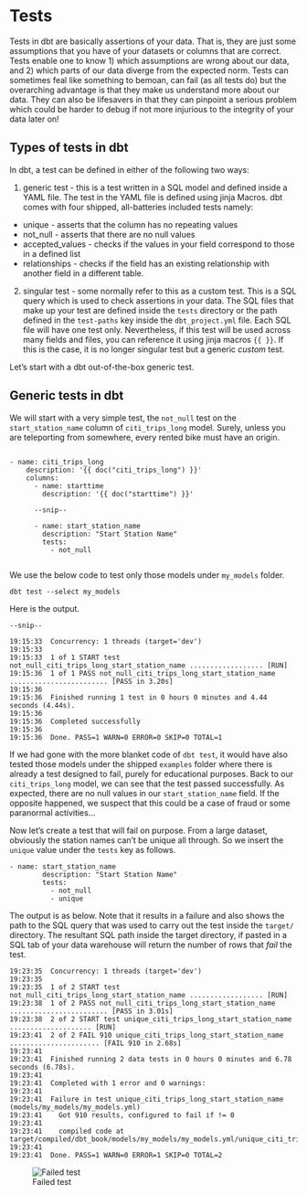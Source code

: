 # Tests

Tests in dbt are basically assertions of your data. That is, they are just some assumptions that you have of your datasets or columns that are correct. Tests enable one to know 1) which assumptions are wrong about our data, and 2) which parts of our data diverge from the expected norm. Tests can sometimes feal like something to bemoan, can fail (as all tests do) but the overarching advantage is that they make us understand more about our data. They can also be lifesavers in that they can pinpoint a serious problem which could be harder to debug if not more injurious to the integrity of your data later on!

## Types of tests in dbt

In dbt, a test can be defined in either of the following two ways:

1. generic test - this is a test written in a SQL model and defined inside a YAML file. The test in the YAML file is defined using jinja Macros. dbt comes with four shipped, all-batteries included tests namely:

* unique - asserts that the column has no repeating values
* not_null - asserts that there are no null values
* accepted_values - checks if the values in your field correspond to those in a defined list
* relationships - checks if the field has an existing relationship with another field in a different table. 

2. singular test - some normally refer to this as a custom test. This is a SQL query which is used to check assertions in your data. The SQL files that make up your test are defined inside the `tests` directory or the path defined in the `test-paths` key inside the `dbt_project.yml` file. Each SQL file will have one test only. Nevertheless, if this test will be used across many fields and files, you can reference it using jinja macros `{{ }}`. If this is the case, it is no longer singular test but a generic *custom* test. 

Let's start with a dbt out-of-the-box generic test.

## Generic tests in dbt

We will start with a very simple test, the `not_null` test on the `start_station_name` column of `citi_trips_long` model. Surely, unless you are teleporting from somewhere, every rented bike must have an origin. 


```

- name: citi_trips_long
    description: '{{ doc("citi_trips_long") }}'
    columns:
      - name: starttime
        description: '{{ doc("starttime") }}'

      --snip--

      - name: start_station_name
        description: "Start Station Name"
        tests:
          - not_null
          
```


We use the below code to test only those models under `my_models` folder.

```
dbt test --select my_models
```

Here is the output.

```
--snip--

19:15:33  Concurrency: 1 threads (target='dev')
19:15:33  
19:15:33  1 of 1 START test not_null_citi_trips_long_start_station_name .................. [RUN]
19:15:36  1 of 1 PASS not_null_citi_trips_long_start_station_name ........................ [PASS in 3.20s]
19:15:36  
19:15:36  Finished running 1 test in 0 hours 0 minutes and 4.44 seconds (4.44s).
19:15:36  
19:15:36  Completed successfully
19:15:36  
19:15:36  Done. PASS=1 WARN=0 ERROR=0 SKIP=0 TOTAL=1

```

If we had gone with the more blanket code of `dbt test`, it would have also tested those models under the shipped `examples` folder where there is already a test designed to fail, purely for educational purposes. Back to our `citi_trips_long` model, we can see that the test passed successfully. As expected, there are no null values in our `start_station_name` field. If the opposite happened, we suspect that this could be a case of fraud or some paranormal activities...

Now let's create a test that will fail on purpose. From a large dataset, obviously the station names can't be unique all through. So we insert the `unique` value under the `tests` key as follows.

```
- name: start_station_name
        description: "Start Station Name"
        tests:
          - not_null
          - unique
```

The output is as below. Note that it results in a failure and also shows the path to the SQL query that was used to carry out the test inside the `target/` directory. The resultant SQL path inside the target directory, if pasted in a SQL tab of your data warehouse will return the number of rows that *fail* the test.

```
19:23:35  Concurrency: 1 threads (target='dev')
19:23:35  
19:23:35  1 of 2 START test not_null_citi_trips_long_start_station_name .................. [RUN]
19:23:38  1 of 2 PASS not_null_citi_trips_long_start_station_name ........................ [PASS in 3.01s]
19:23:38  2 of 2 START test unique_citi_trips_long_start_station_name .................... [RUN]
19:23:41  2 of 2 FAIL 910 unique_citi_trips_long_start_station_name ...................... [FAIL 910 in 2.68s]
19:23:41  
19:23:41  Finished running 2 data tests in 0 hours 0 minutes and 6.78 seconds (6.78s).
19:23:41  
19:23:41  Completed with 1 error and 0 warnings:
19:23:41  
19:23:41  Failure in test unique_citi_trips_long_start_station_name (models/my_models/my_models.yml)
19:23:41    Got 910 results, configured to fail if != 0
19:23:41  
19:23:41    compiled code at target/compiled/dbt_book/models/my_models/my_models.yml/unique_citi_trips_long_start_station_name.sql
19:23:41  
19:23:41  Done. PASS=1 WARN=0 ERROR=1 SKIP=0 TOTAL=2

```

![Failed test](./images/failed_test.png)




